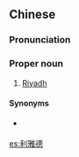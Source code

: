 ==Chinese==
{{zh-forms|gloss=-}}

===Pronunciation===
{{zh-pron
|m=Lìyǎdé
|c=lei6 ngaa5 dak1
|cat=pn
}}

===Proper noun===
{{zh-proper noun}}

# {{lb|zh|Taiwan}} [[Riyadh]] {{gloss|capital city of Saudi Arabia}}

====Synonyms====
* {{qualifier|Mainland China}} {{zh-l|利雅得}}

[[es:利雅德]]